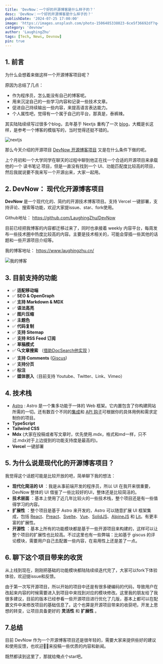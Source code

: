 ```yaml
---
title: 'DevNow：一个好的开源博客是什么样子的？'
desc: 'DevNow：一个好的开源博客是什么样子的？'
publishDate: '2024-07-25 17:00:00'
image: 'https://images.unsplash.com/photo-1506485338023-6ce5f36692df?q=80&w=3870&auto=format&fit=crop&ixlib=rb-4.0.3&ixid=M3wxMjA3fDB8MHxwaG90by1wYWdlfHx8fGVufDB8fHx8fA%3D%3D'
category: 'devnow'
author: 'LaughingZhu'
tags: [Tech, News, Devnow]
pin: true
---
```


## 1. 前言

为什么会想着来做这样一个开源博客项目呢？

原因为总结了几点：

- 作为程序员，怎么能没有自己的博客呢。
- 用来沉淀自己的一些学习内容和记录一些技术文章。
- 促进自己持续输出一些内容，来提高语言表达能力。
- 个人属性吧，觉得有一个属于自己的平台，那真是，泰裤辣。

其实陆陆续续写过很多个blog，去年基于 Nextjs 重构了一次 [blog](https://blog.laughingzhu.cn/)，大概是长这样，是参考一个博客的模版写的，当时觉得还挺不错的。

![nextjs](https://cdn.laughingzhu.cn/DevNow/27691398de101e7b582713edc101b1c3-a869ab.png)

那么今天介绍的开源项目 [DevNow 开源博客项目](https://github.com/LaughingZhu/DevNow) 又是在什么条件下做的呢。

上个月初和一个大学同学在聊天的过程中聊到他正在找一个合适的开源项目来承载他的一个 读书笔记 项目，但是一直没有找到一个 UI、功能匹配度比较高的项目，然后我就说要不我来写一个开源出来，大家一起用。

## 2. DevNow： 现代化开源博客项目

**DevNow** 是一个现代化的、简约的开源技术博客项目。支持 Vercel 一键部署，支持评论、搜索等功能，欢迎大家提issue、star、fork使用。

Github地址： https://github.com/LaughingZhu/DevNow

目前已经把我博客的内容都迁移过来了，同时也承接着 weekly 内容平台，每周发布一些技术圈中热度比较高的内容。主要是技术相关的，可能会穿插一些其他的话题和一些开源项目介绍等。

我的博客地址： https://www.laughingzhu.cn/

![我的博客](https://cdn.laughingzhu.cn/DevNow/76a0cb95c51c3c45fccb09483aaad678-7482f4.png)

## 3. 目前支持的功能

- ✅ **适配移动端**
- ✅ **SEO & OpenGraph**
- ✅ **支持 Markdown & MDX**
- ✅ **语法高亮**
- ✅ **图片压缩**
- ✅ **主题色**
- ✅ **代码复制**
- ✅ **支持 Sitemap**
- ✅ **支持 RSS Feed 订阅**
- ✅ **草稿模式**
- ✅ **🔍文章搜索** （[借助DocSearch他实现](https://docsearch.algolia.com/docs/what-is-docsearch/) ）
- ✅ **支持 Comments** ([Giscus](https://giscus.app/))
- ✅ **支持分页**
- ✅ **标注**
- ✅ **媒体嵌入**（目前支持 Youtube、Twitter、Link、Vimeo）

## 4. 技术栈

- [Astro](https://astro.build/) : Astro 是一个集多功能于一体的 Web 框架。它内置包含了你构建网站所需的一切。还有数百个不同的[集成](https://astro.build/integrations/)和 [API 钩子](https://docs.astro.build/zh-cn/reference/integrations-reference/)可根据你的具体用例和需求定制你的项目。
- **TypeScript**
- **Tailwind CSS**
- **Mdx** (大家在投稿或者写文章时，优先使用.mdx，格式和md一样，只不过.mdx对于上边提到的功能支持度是最高的)。
- **Vercel** 一键部署

## 5. 为什么说是现代化的开源博客项目？

我觉得这个话题可能是比较开放的吧，简单聊下我的想法：

- **现代化简洁的 UI** ：我是从事前端开发的程序员，所以 UI 在我开来很重要，DevNow 整体的 UI 借鉴了一些比较好的UI，整体还是比较简洁的。
- **技术层面** ：基本上使用了近几年比较火的一些技术栈，整个项目还是有一些值得学习的内容。
- **扩展性** ：整个项目是基于 Astro 来开发的，Astro 可以随意扩展 UI 框架集成，包括 [React](https://react.dev/)、[Preact](https://preactjs.com/)、[Svelte](https://svelte.dev/)、[Vue](https://vuejs.org/)、[SolidJS](https://www.solidjs.com/)、[AlpineJS](https://alpinejs.dev/) 和 [Lit](https://lit.dev/)。有更丰富的扩展性。
- **开源性** ：基本上所有的功能模块都是基于一些开源项目来构建的，这样可以让整个项目的扩展性也比较高。不过这里也有一些弊端：比如基于 giscus 的评论模块，需要用户自己去配置一些内容，在易用性上还是差了一点。

## 6. 聊下这个项目带来的收货

从上线到现在，刚刚把基础的功能模块都陆陆续续迭代完了，大家可以fork下体验体验，欢迎提issue和反馈。

由于第一次写开源项目，所以开始的项目中还是有很多硬编码的代码，导致用户在改起来内容的时候需要进入到项目中来找到对应的模块修改。这里我的朋友给了我很多建议，目前的版本已经参看一些开源项目进行优化了几版，基本上都可以在配置文件中来修改项目的基础信息了。这个也算是开源项目带来的收获吧，开发上思想的转变，让项目具备更好的 **灵活性** 和 **扩展性** 。

## 7.总结

目前 DevNow 作为一个开源博客项目还是很年轻的，需要大家来提供些好的建议和使用反馈，也欢迎👏🏻来投稿一些优质的内容和新闻。

既然都读到这里了，那就给俺点个star吧。
